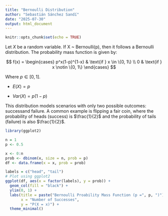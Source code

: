 ```yaml
---
title: "Bernoulli Distribution"
author: "Sebastián Sánchez Sandí"
date: "2025-07-30"
output: html_document
---
```


```r
knitr::opts_chunk$set(echo = TRUE)
```

Let $X$ be a random variable. If X \~ Bernoulli(p), then it follows a Bernoulli distribution. The probability mass function is given by:

$$
f(x) = \begin{cases} p^x(1-p)^{1-x} &
\text{if }  x \in \{0, 1\} \\ 0 &
\text{if } x \notin \{0, 1\} \end{cases}
$$

Where $p \in [0, 1]$.

-   $E(X)=p$

-   $Var(X)=p(1-p)$

This distribution models scenarios with only two possible outcomes: successand failure. A common example is flipping a fair coin, where the probability of heads (success) is $\frac{1}{2}$ and the probability of tails (failure) is also $\frac{1}{2}$.

```r
library(ggplot2)

n = 1
p <- 0.5

x <- 0:n
prob <- dbinom(x, size = n, prob = p)
df <- data.frame(x = x, prob = prob)

labels = c("head", "tail")
# Plot using ggplot2
ggplot(df, aes(x = factor(labels), y = prob)) +
  geom_col(fill = "black") +
  ylim(0, 1) +
  labs(title = paste("Bernoulli Proability Mass Function (p =", p, ")"),
       x = "Number of Successes",
       y = "P(X = x)") +
  theme_minimal()

```